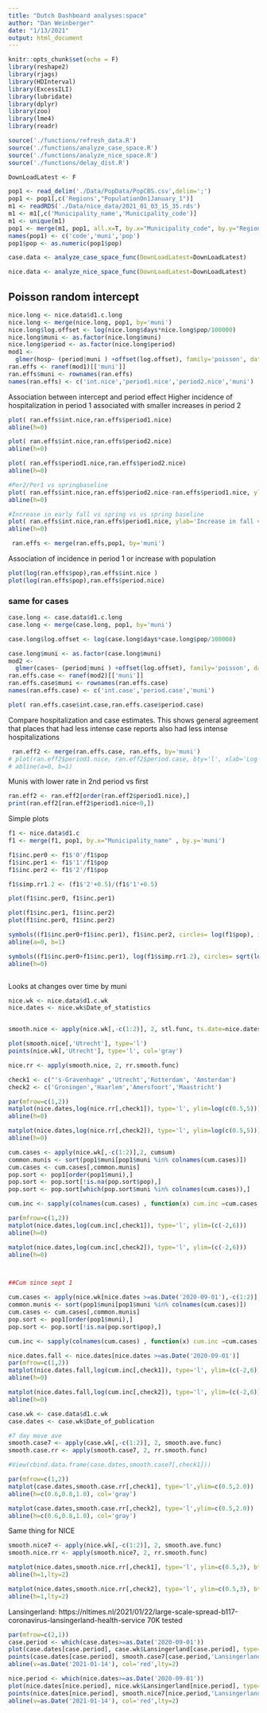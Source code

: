 ```yaml
---
title: "Dutch Dashboard analyses:space"
author: "Dan Weinberger"
date: "1/13/2021"
output: html_document
---
```


```r
knitr::opts_chunk$set(echo = F)
library(reshape2)
library(rjags)
library(HDInterval)
library(ExcessILI)
library(lubridate)
library(dplyr)
library(zoo)
library(lme4)
library(readr)

source('./functions/refresh_data.R')
source('./functions/analyze_case_space.R')
source('./functions/analyze_nice_space.R')
source('./functions/delay_dist.R')

DownLoadLatest <- F
```

```r
pop1 <- read_delim('./Data/PopData/PopCBS.csv',delim=';')
pop1 <- pop1[,c('Regions',"PopulationOn1January_1")]
m1 <- readRDS('./Data/nice_data/2021_01_03_15_35.rds')
m1 <- m1[,c('Municipality_name','Municipality_code')]
m1 <- unique(m1)
pop1 <- merge(m1, pop1, all.x=T, by.x="Municipality_code", by.y="Regions")
names(pop1) <- c('code','muni','pop')
pop1$pop <- as.numeric(pop1$pop)
```

```r
case.data <- analyze_case_space_func(DownLoadLatest=DownLoadLatest)
```

```r
nice.data <- analyze_nice_space_func(DownLoadLatest=DownLoadLatest)
```

## Poisson random intercept
```r
nice.long <- nice.data$d1.c.long
nice.long <- merge(nice.long, pop1, by='muni')
nice.long$log.offset <- log(nice.long$days*nice.long$pop/100000)
nice.long$muni <- as.factor(nice.long$muni)
nice.long$period <- as.factor(nice.long$period)
mod1 <- 
  glmer(hosp~ (period|muni ) +offset(log.offset), family='poisson', data=nice.long)
ran.effs <- ranef(mod1)[['muni']]
ran.effs$muni <- rownames(ran.effs)
names(ran.effs) <- c('int.nice','period1.nice','period2.nice','muni')

```

Association between intercept and period effect
Higher incidence of hospitalization in period 1 associated with smaller increases in period 2
```r
plot( ran.effs$int.nice,ran.effs$period1.nice)
abline(h=0)

plot( ran.effs$int.nice,ran.effs$period2.nice)
abline(h=0)

plot( ran.effs$period1.nice,ran.effs$period2.nice)
abline(h=0)

#Per2/Per1 vs springbaseline
plot( ran.effs$int.nice,ran.effs$period2.nice-ran.effs$period1.nice, ylab='Increase in later winter vs Fall', xlab='Log(incidence Spring)')
abline(h=0)

#Increase in early fall vs spring vs vs spring baseline
plot( ran.effs$int.nice,ran.effs$period1.nice, ylab='Increase in fall vs Spring', xlab='Log(incidence Spring)')
abline(h=0)
```




```r
 ran.effs <- merge(ran.effs,pop1, by='muni')
```

Association of incidence in period 1 or increase with population
```r
plot(log(ran.effs$pop),ran.effs$int.nice )
plot(log(ran.effs$pop),ran.effs$period.nice)

```



### same for cases
```r
case.long <- case.data$d1.c.long
case.long <- merge(case.long, pop1, by='muni')

case.long$log.offset <- log(case.long$days*case.long$pop/100000)

case.long$muni <- as.factor(case.long$muni)
mod2 <- 
  glmer(cases~ (period|muni ) +offset(log.offset), family='poisson', data=case.long)
ran.effs.case <- ranef(mod2)[['muni']]
ran.effs.case$muni <- rownames(ran.effs.case)
names(ran.effs.case) <- c('int.case','period.case','muni')
```

```r
plot( ran.effs.case$int.case,ran.effs.case$period.case)
```

Compare hospitalization and case estimates. This shows general agreement that places that had less intense case reports also had less intense hospitalizations
```r
 ran.eff2 <- merge(ran.effs.case, ran.effs, by='muni')
# plot(ran.eff2$period1.nice, ran.eff2$period.case, bty='l', xlab='Log-Rate ratio NICE', ylab='Log-rate ratio positive tests')
# abline(a=0, b=1)
```

Munis with lower rate in 2nd period vs first
```r
ran.eff2 <- ran.eff2[order(ran.eff2$period1.nice),]
print(ran.eff2[ran.eff2$period1.nice<0,])


```

Simple plots
```r
f1 <- nice.data$d1.c
f1 <- merge(f1, pop1, by.x="Municipality_name" , by.y='muni')

f1$inc.per0 <- f1$'0'/f1$pop
f1$inc.per1 <- f1$'1'/f1$pop
f1$inc.per2 <- f1$'2'/f1$pop

f1$simp.rr1.2 <- (f1$'2'+0.5)/(f1$'1'+0.5)

plot(f1$inc.per0, f1$inc.per1)

plot(f1$inc.per1, f1$inc.per2)
plot(f1$inc.per0, f1$inc.per2)

symbols((f1$inc.per0+f1$inc.per1), f1$inc.per2, circles= log(f1$pop), inches=0.1, fg=NA, bg=rgb(0,0,0,0.1), bty='l')
abline(a=0, b=1)

symbols((f1$inc.per0+f1$inc.per1), log(f1$simp.rr1.2), circles= sqrt(log(f1$pop))/pi, inches=0.05, fg=NA, bg=rgb(0,0,0,0.1), bty='l')
abline(h=0)



```

Looks at changes over time by muni
```r
nice.wk <- nice.data$d1.c.wk
nice.dates <- nice.wk$Date_of_statistics


smooth.nice <- apply(nice.wk[,-c(1:2)], 2, stl.func, ts.date=nice.dates)

plot(smooth.nice[,'Utrecht'], type='l')
points(nice.wk[,'Utrecht'], type='l', col='gray')

nice.rr <- apply(smooth.nice, 2, rr.smooth.func)

check1 <- c("'s-Gravenhage" ,'Utrecht','Rotterdam', 'Amsterdam')
check2 <- c('Groningen','Haarlem','Amersfoort','Maastricht')

par(mfrow=c(1,2))
matplot(nice.dates,log(nice.rr[,check1]), type='l', ylim=log(c(0.5,5)))
abline(h=0)

matplot(nice.dates,log(nice.rr[,check2]), type='l', ylim=log(c(0.5,5)))
abline(h=0)

cum.cases <- apply(nice.wk[,-c(1:2)],2, cumsum)
common.munis <- sort(pop1$muni[pop1$muni %in% colnames(cum.cases)])
cum.cases <- cum.cases[,common.munis]
pop.sort <- pop1[order(pop1$muni),]
pop.sort <- pop.sort[!is.na(pop.sort$pop),]
pop.sort <- pop.sort[which(pop.sort$muni %in% colnames(cum.cases)),]

cum.inc <- sapply(colnames(cum.cases) , function(x) cum.inc =cum.cases[,x]/pop.sort$pop[pop.sort$muni==x]*100000) 

par(mfrow=c(1,2))
matplot(nice.dates,log(cum.inc[,check1]), type='l', ylim=(c(-2,6)))
abline(h=0)

matplot(nice.dates,log(cum.inc[,check2]), type='l', ylim=(c(-2,6)))
abline(h=0)



##Cum since sept 1

cum.cases <- apply(nice.wk[nice.dates >=as.Date('2020-09-01'),-c(1:2)],2, cumsum)
common.munis <- sort(pop1$muni[pop1$muni %in% colnames(cum.cases)])
cum.cases <- cum.cases[,common.munis]
pop.sort <- pop1[order(pop1$muni),]
pop.sort <- pop.sort[!is.na(pop.sort$pop),]

cum.inc <- sapply(colnames(cum.cases) , function(x) cum.inc =cum.cases[,x]/pop.sort$pop[pop.sort$muni==x]*100000) 

nice.dates.fall <- nice.dates[nice.dates >=as.Date('2020-09-01')]
par(mfrow=c(1,2))
matplot(nice.dates.fall,log(cum.inc[,check1]), type='l', ylim=(c(-2,6)))
abline(h=0)

matplot(nice.dates.fall,log(cum.inc[,check2]), type='l', ylim=(c(-2,6)))
abline(h=0)


```


```r
case.wk <- case.data$d1.c.wk
case.dates <- case.wk$Date_of_publication

#7 day move ave
smooth.case7 <- apply(case.wk[,-c(1:2)], 2, smooth.ave.func)
smooth.case.rr <- apply(smooth.case7, 2, rr.smooth.func)

#View(cbind.data.frame(case.dates,smooth.case7[,check1]))
```

```r
par(mfrow=c(1,2))
matplot(case.dates,smooth.case.rr[,check1], type='l',ylim=c(0.5,2.0))
abline(h=c(0.6,0.8,1.0), col='gray')

matplot(case.dates,smooth.case.rr[,check2], type='l',ylim=c(0.5,2.0))
abline(h=c(0.6,0.8,1.0), col='gray')
```
Same thing for NICE
```r
smooth.nice7 <- apply(nice.wk[,-c(1:2)], 2, smooth.ave.func)
smooth.nice.rr <- apply(smooth.nice7, 2, rr.smooth.func)
```

```r
matplot(nice.dates,smooth.nice.rr[,check1], type='l', ylim=c(0.5,3), bty='l')
abline(h=1,lty=2)

matplot(nice.dates,smooth.nice.rr[,check2], type='l', ylim=c(0.5,3), bty='l')
abline(h=1,lty=2)
```




Lansingerland: https://nltimes.nl/2021/01/22/large-scale-spread-b117-coronavirus-lansingerland-health-service
70K tested


```r
par(mfrow=c(2,1))
case.period <- which(case.dates>=as.Date('2020-09-01'))
plot(case.dates[case.period], case.wk$Lansingerland[case.period], type='l', main='Cases Lansingerland')
points(case.dates[case.period], smooth.case7[case.period,'Lansingerland'], type='l', col='red')
abline(v=as.Date('2021-01-14'), col='red',lty=2)

nice.period <- which(nice.dates>=as.Date('2020-09-01'))
plot(nice.dates[nice.period], nice.wk$Lansingerland[nice.period], type='l', main='Hos. Admissions Lansingerland')
points(nice.dates[nice.period], smooth.nice7[nice.period,'Lansingerland'], type='l', col='red')
abline(v=as.Date('2021-01-14'), col='red',lty=2)

```


